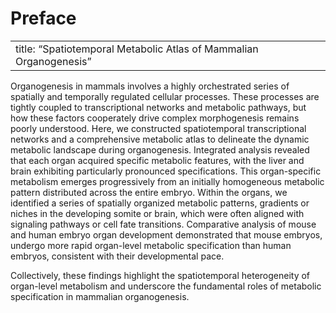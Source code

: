 # Preface {.unnumbered}

---
title: "Spatiotemporal Metabolic Atlas of Mammalian Organogenesis" 
---

Organogenesis in mammals involves a highly orchestrated series of spatially and temporally regulated cellular processes. These processes are tightly coupled to transcriptional networks and metabolic pathways, but how these factors cooperately drive complex morphogenesis remains poorly understood. Here, we constructed spatiotemporal transcriptional networks and a comprehensive metabolic atlas to delineate the dynamic metabolic landscape during organogenesis. Integrated analysis revealed that each organ acquired specific metabolic features, with the liver and brain exhibiting particularly pronounced specifications. This organ-specific metabolism emerges progressively from an initially homogeneous metabolic pattern distributed across the entire embryo. Within the organs, we identified a series of spatially organized metabolic patterns, gradients or niches in the developing somite or brain, which were often aligned with signaling pathways or cell fate transitions. Comparative analysis of mouse and human embryo organ development demonstrated that mouse embryos, undergo more rapid organ-level metabolic specification than human embryos, consistent with their developmental pace. 

Collectively, these findings highlight the spatiotemporal heterogeneity of organ-level metabolism and underscore the fundamental roles of metabolic specification in mammalian organogenesis.
